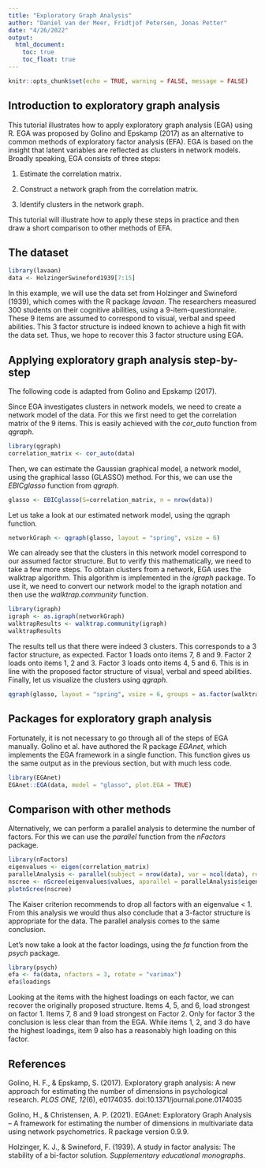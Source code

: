 ```yaml
---
title: "Exploratory Graph Analysis"
author: "Daniel van der Meer, Fridtjof Petersen, Jonas Petter"
date: "4/26/2022"
output: 
  html_document:
    toc: true
    toc_float: true
---
```


```r
knitr::opts_chunk$set(echo = TRUE, warning = FALSE, message = FALSE)
```

## Introduction to exploratory graph analysis

This tutorial illustrates how to apply exploratory graph analysis (EGA) using R. EGA was proposed by Golino and Epskamp (2017) as an alternative to common methods of exploratory factor analysis (EFA). EGA is based on the insight that latent variables are reflected as clusters in network models. Broadly speaking, EGA consists of three steps: 

1) Estimate the correlation matrix.

2) Construct a network graph from the correlation matrix.

3) Identify clusters in the network graph.

This tutorial will illustrate how to apply these steps in practice and then draw a short comparison to other methods of EFA.

## The dataset 
```r
library(lavaan)
data <- HolzingerSwineford1939[7:15]
```

In this example, we will use the data set from Holzinger and Swineford (1939), which comes with the R package *lavaan*. The researchers measured 300 students on their cognitive abilities, using a 9-item-questionnaire. These 9 items are assumed to correspond to visual, verbal and speed abilities. This 3 factor structure is indeed known to achieve a high fit with the data set. Thus, we hope to recover this 3 factor structure using EGA.

## Applying exploratory graph analysis step-by-step

The following code is adapted from Golino and Epskamp (2017).

Since EGA investigates clusters in network models, we need to create a network model of the data. For this we first need to get the correlation matrix of the 9 items. This is easily achieved with the *cor_auto* function from *qgraph*.

```r
library(qgraph)
correlation_matrix <- cor_auto(data)
```

Then, we can estimate the Gaussian graphical model, a network model, using the graphical lasso (GLASSO) method. For this, we can use the *EBICglasso* function from *qgraph*.

```r
glasso <- EBICglasso(S=correlation_matrix, n = nrow(data))
```

Let us take a look at our estimated network model, using the qgraph function.

```r
networkGraph <- qgraph(glasso, layout = "spring", vsize = 6)
```

We can already see that the clusters in this network model correspond to our assumed factor structure. But to verify this mathematically, we need to take a few more steps. To obtain clusters from a network, EGA uses the walktrap algorithm. This algorithm is implemented in the *igraph* package. To use it, we need to convert our network model to the igraph notation and then use the *walktrap.community* function.

```r
library(igraph)
igraph <- as.igraph(networkGraph)
walktrapResults <- walktrap.community(igraph)
walktrapResults
```

The results tell us that there were indeed 3 clusters. This corresponds to a 3 factor structure, as expected. Factor 1 loads onto items 7, 8 and 9. Factor 2 loads onto items 1, 2 and 3. Factor 3 loads onto items 4, 5 and 6. This is in line with the proposed factor structure of visual, verbal and speed abilities. Finally, let us visualize the clusters using *qgraph*.

```r
qgraph(glasso, layout = "spring", vsize = 6, groups = as.factor(walktrapResults$membership))
```


## Packages for exploratory graph analysis

Fortunately, it is not necessary to go through all of the steps of EGA manually. Golino et al. have authored the R package *EGAnet*, which implements the EGA framework in a single function. This function gives us the same output as in the previous section, but with much less code. 

```r
library(EGAnet)
EGAnet::EGA(data, model = "glasso", plot.EGA = TRUE)
```


## Comparison with other methods

Alternatively, we can perform a parallel analysis to determine the number of factors. For this we can use the *parallel* function from the *nFactors* package.

```r
library(nFactors)
eigenvalues <- eigen(correlation_matrix)
parallelAnalysis <- parallel(subject = nrow(data), var = ncol(data), rep = 100, cent = .05)
nscree <- nScree(eigenvalues$values, aparallel = parallelAnalysis$eigen$qevpea)
plotnScree(nscree)
```

The Kaiser criterion recommends to drop all factors with an eigenvalue < 1. From this analysis we would thus also conclude that a 3-factor structure is appropriate for the data. The parallel analysis comes to the same conclusion. 

Let's now take a look at the factor loadings, using the *fa* function from the *psych* package.

```r
library(psych)
efa <- fa(data, nfactors = 3, rotate = "varimax")
efa$loadings
```

Looking at the items with the highest loadings on each factor, we can recover the originally proposed structure. Items 4, 5, and 6, load strongest on factor 1. Items 7, 8 and 9 load strongest on Factor 2. Only for factor 3 the conclusion is less clear than from the EGA. While items 1, 2, and 3 do have the highest loadings, item 9 also has a reasonably high loading on this factor.

## References

Golino, H. F., & Epskamp, S. (2017). Exploratory graph analysis: A new approach for estimating the number of dimensions in             psychological research. *PLOS ONE, 12*(6), e0174035. doi:10.1371/journal.pone.0174035

Golino, H., & Christensen, A. P. (2021). EGAnet: Exploratory Graph Analysis – A framework for estimating the number
  of dimensions in multivariate data using network psychometrics. R package version 0.9.9.
  
Holzinger, K. J., & Swineford, F. (1939). A study in factor analysis: The stability of a bi-factor solution. *Supplementary          educational monographs*.
  

